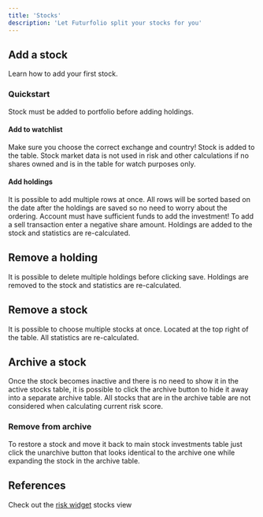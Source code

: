 ```yaml
---
title: 'Stocks'
description: 'Let Futurfolio split your stocks for you'
---
```


## Add a stock

Learn how to add your first stock.

### Quickstart

Stock must be added to portfolio before adding holdings.

#### Add to watchlist

<Steps>
  <Step title="Click (+)">
  </Step>
  <Step title="Search by name or ticker">
    <Warning>
      Make sure you choose the correct exchange and country!
    </Warning>
  </Step>
  <Step title="Done">
    <Check>
      Stock is added to the table.
    </Check>
    <Note>
      Stock market data is not used in risk and other calculations if no shares owned and is in the table for watch purposes only.
    </Note>
  </Step>
</Steps>

#### Add holdings
<Steps>
  <Step title="Select a stock">
  </Step>
  <Step title="Click (+) to add a new row">
    <Tip>
      It is possible to add multiple rows at once.
    </Tip>
    <Note>
      All rows will be sorted based on the date after the holdings are saved so no need to worry about the ordering.
    </Note>
  </Step>
  <Step title="Enter date, choose account, enter share price, amount and total transaction cost">
    <Warning>
      Account must have sufficient funds to add the investment!
    </Warning>
    <Note>
      To add a sell transaction enter a negative share amount. 
    </Note>
  </Step>
  <Step title="Click 'Save'">
  </Step>
  <Step title="Done">
    <Check>
      Holdings are added to the stock and statistics are re-calculated.
    </Check>
  </Step>
</Steps>

## Remove a holding
<Steps>
  <Step title="Click the delete icon">

  </Step>
  <Step title="Click 'Save'">
    <Tip>
      It is possible to delete multiple holdings before clicking save.
    </Tip>
  </Step>
  <Step title="Done">
    <Check>
      Holdings are removed to the stock and statistics are re-calculated.
    </Check>
  </Step>
</Steps>

## Remove a stock

<Steps>
  <Step title="Select a stock you want to delete">
    <Tip>
      It is possible to choose multiple stocks at once.
    </Tip>
  </Step>
  <Step title="Click the delete button">
    Located at the top right of the table.
  </Step>
  <Step title="Done">
    <Check>
      All statistics are re-calculated.
    </Check>
  </Step>
</Steps>

## Archive a stock

Once the stock becomes inactive and there is no need to show it in the active stocks table, it is possible to click the archive button to hide it away into a separate archive table.
<Note>
  All stocks that are in the archive table are not considered when calculating current risk score.
</Note>

### Remove from archive
To restore a stock and move it back to main stock investments table just click the unarchive button that looks identical to the archive one while expanding the stock in the archive table.

## References

Check out the [risk widget](/widgets/risk) stocks view
